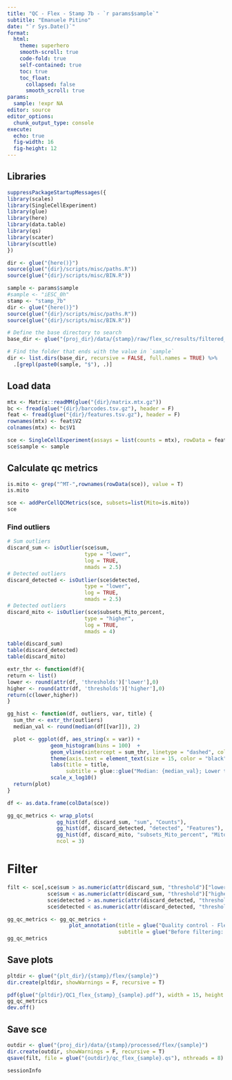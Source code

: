```yaml
---
title: "QC - Flex - Stamp 7b - `r params$sample`"
subtitle: "Emanuele Pitino"
date: "`r Sys.Date()`"
format: 
  html:
    theme: superhero
    smooth-scroll: true
    code-fold: true
    self-contained: true
    toc: true
    toc_float: 
      collapsed: false
      smooth_scroll: true
params:
  sample: !expr NA
editor: source
editor_options: 
  chunk_output_type: console
execute:
  echo: true
  fig-width: 16     
  fig-height: 12 
---
```


## Libraries
```r
suppressPackageStartupMessages({
library(scales)
library(SingleCellExperiment)
library(glue)
library(here)
library(data.table)
library(qs)
library(scater)
library(scuttle)
})
```

```r
dir <- glue("{here()}")
source(glue("{dir}/scripts/misc/paths.R"))
source(glue("{dir}/scripts/misc/BIN.R"))

sample <- params$sample
#sample <- "iESC_0h"
stamp <- "stamp_7b"
dir <- glue("{here()}")
source(glue("{dir}/scripts/misc/paths.R"))
source(glue("{dir}/scripts/misc/BIN.R"))
```

```r
# Define the base directory to search
base_dir <- glue("{proj_dir}/data/{stamp}/raw/flex_sc/results/filtered_feature_bc_matrix/")

# Find the folder that ends with the value in `sample`
dir <- list.dirs(base_dir, recursive = FALSE, full.names = TRUE) %>%
  .[grepl(paste0(sample, "$"), .)]
```

## Load data

```r
mtx <- Matrix::readMM(glue("{dir}/matrix.mtx.gz"))
bc <- fread(glue("{dir}/barcodes.tsv.gz"), header = F)
feat <- fread(glue("{dir}/features.tsv.gz"), header = F)
rownames(mtx) <- feat$V2
colnames(mtx) <- bc$V1
```

```r
sce <- SingleCellExperiment(assays = list(counts = mtx), rowData = feat)
sce$sample <- sample
```

## Calculate qc metrics

```r
is.mito <- grep("^MT-",rownames(rowData(sce)), value = T)
is.mito
```

```r
sce <- addPerCellQCMetrics(sce, subsets=list(Mito=is.mito))
sce
```

### Find outliers

```r
# Sum outliers
discard_sum <- isOutlier(sce$sum, 
                         type = "lower", 
                         log = TRUE,
                         nmads = 2.5)
# Detected outliers
discard_detected <- isOutlier(sce$detected, 
                         type = "lower", 
                         log = TRUE,
                         nmads = 2.5)
# Detected outliers
discard_mito <- isOutlier(sce$subsets_Mito_percent, 
                         type = "higher", 
                         log = TRUE,
                         nmads = 4)
```

```r
table(discard_sum)
table(discard_detected)
table(discard_mito)
```

```r
extr_thr <- function(df){
return <- list()
lower <- round(attr(df, 'thresholds')['lower'],0)
higher <- round(attr(df, 'thresholds')['higher'],0)
return(c(lower,higher))
}
```

```r
gg_hist <- function(df, outliers, var, title) {
  sum_thr <- extr_thr(outliers)
  median_val <- round(median(df[[var]]), 2)

  plot <- ggplot(df, aes_string(x = var)) + 
              geom_histogram(bins = 100)  + 
              geom_vline(xintercept = sum_thr, linetype = "dashed", color = "red") + 
              theme(axis.text = element_text(size = 15, color = "black")) + 
              labs(title = title, 
                   subtitle = glue::glue("Median: {median_val}; Lower thr: {sum_thr[1]}; Higher thr: {sum_thr[2]}")) + 
              scale_x_log10()
  return(plot)
}
```

```r
df <- as.data.frame(colData(sce))

gg_qc_metrics <- wrap_plots(
                gg_hist(df, discard_sum, "sum", "Counts"),
                gg_hist(df, discard_detected, "detected", "Features"),
                gg_hist(df, discard_mito, "subsets_Mito_percent", "Mito%"),
                ncol = 3)
```

# Filter

```r
filt <- sce[,sce$sum > as.numeric(attr(discard_sum, "threshold")["lower"]) &
             sce$sum < as.numeric(attr(discard_sum, "threshold")["higher"]) &
             sce$detected > as.numeric(attr(discard_detected, "threshold")["lower"]) &
             sce$detected < as.numeric(attr(discard_detected, "threshold")["higher"])]
```

```r
gg_qc_metrics <- gg_qc_metrics +
                    plot_annotation(title = glue("Quality control - Flex - {stamp} - {sample}"),
                                    subtitle = glue("Before filtering: {number(ncol(sce), big.mark = '.')} C; After filtering: {number(ncol(filt), big.mark = '.')} C")) 
gg_qc_metrics
```

## Save plots
```r
pltdir <- glue("{plt_dir}/{stamp}/flex/{sample}")
dir.create(pltdir, showWarnings = F, recursive = T)

pdf(glue("{pltdir}/QC1_flex_{stamp}_{sample}.pdf"), width = 15, height = 4)
gg_qc_metrics
dev.off()
```

## Save sce
```r
outdir <- glue("{proj_dir}/data/{stamp}/processed/flex/{sample}")
dir.create(outdir, showWarnings = F, recursive = T)
qsave(filt, file = glue("{outdir}/qc_flex_{sample}.qs"), nthreads = 8)
```

```r
sessionInfo
```

